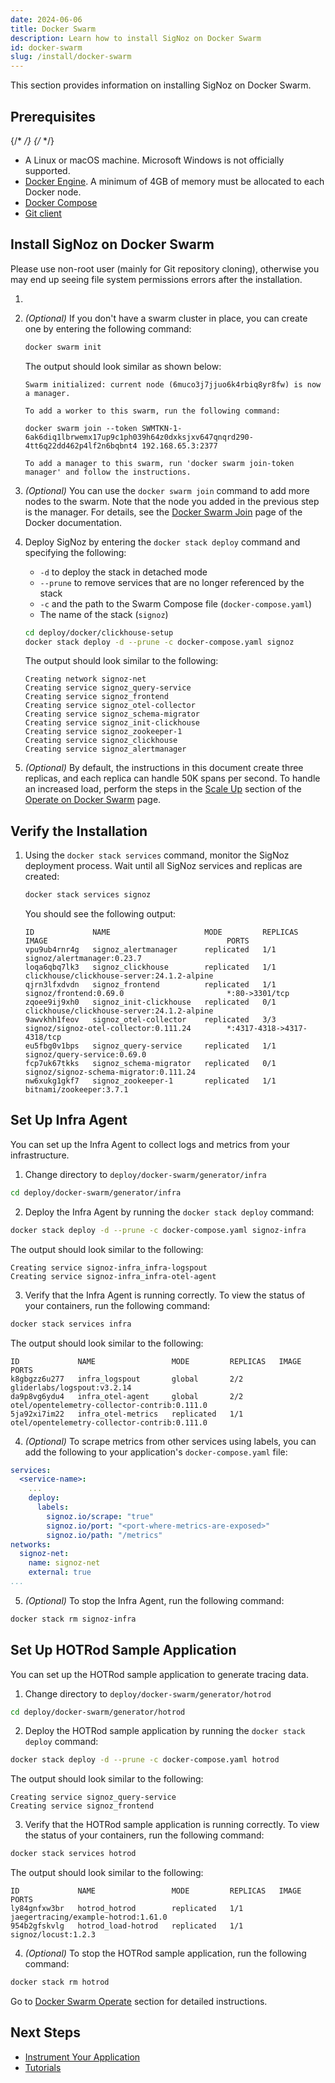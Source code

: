 ```yaml
---
date: 2024-06-06
title: Docker Swarm
description: Learn how to install SigNoz on Docker Swarm
id: docker-swarm
slug: /install/docker-swarm
---
```



<SigNozCloud />

This section provides information on installing SigNoz on Docker Swarm.

## Prerequisites

{/* <!-- Double-check if this list is comprehensive about memory, disk space, etc. --> */}
{/* <!-- This section should focus on SigNoz, hence we could assume that Docker Swarm is already installed, similar to the Docker Standalone or Kubernetes sections. Not sure why we show to initialize a swarm or add more nodes here.  --> */}

- A Linux or macOS machine. Microsoft Windows is not officially supported.
- [Docker Engine](https://docs.docker.com/get-docker/). A minimum of 4GB of memory
must be allocated to each Docker node.
- [Docker Compose](https://docs.docker.com/compose/install/)
- [Git client](https://desktop.github.com/)

## Install SigNoz on Docker Swarm

<Admonition type="info">
Please use non-root user (mainly for Git repository cloning), otherwise you may end up seeing file system permissions errors after the installation.
</Admonition>
    
1. <CloneRepo />

2. _(Optional)_ If you don't have a swarm cluster in place, you can create one by entering the following command:
    ```bash
    docker swarm init
    ```

    The output should look similar as shown below:
    ```output
    Swarm initialized: current node (6muco3j7jjuo6k4rbiq8yr8fw) is now a manager.

    To add a worker to this swarm, run the following command:

    docker swarm join --token SWMTKN-1-6ak6diq1lbrwemx17up9c1ph039h64z0dxksjxv647qnqrd290-4tt6q22dd462p4lf2n6bqbnt4 192.168.65.3:2377

    To add a manager to this swarm, run 'docker swarm join-token manager' and follow the instructions.
    ```

3. _(Optional)_ You can use the `docker swarm join` command to add more nodes to the swarm.
    Note that the node you added in the previous step is the manager. For details, see the
    [Docker Swarm Join](https://docs.docker.com/engine/reference/commandline/swarm_join/)
    page of the Docker documentation.

4. Deploy SigNoz by entering the `docker stack deploy` command and specifying the following:
    - `-d` to deploy the stack in detached mode
    - `--prune` to remove services that are no longer referenced by the stack
    - `-c` and the path to the Swarm Compose file (`docker-compose.yaml`)
    - The name of the stack (`signoz`)

    ```bash
    cd deploy/docker/clickhouse-setup
    docker stack deploy -d --prune -c docker-compose.yaml signoz
    ```

    The output should look similar to the following:

    ```output
    Creating network signoz-net
    Creating service signoz_query-service
    Creating service signoz_frontend
    Creating service signoz_otel-collector
    Creating service signoz_schema-migrator
    Creating service signoz_init-clickhouse
    Creating service signoz_zookeeper-1
    Creating service signoz_clickhouse
    Creating service signoz_alertmanager
    ```

5. _(Optional)_ By default, the instructions in this document create three replicas,
    and each replica can handle 50K spans per second. To handle an increased load,
    perform the steps in the [Scale Up](/docs/operate/docker-swarm/#scale-up) section
    of the [Operate on Docker Swarm](/docs/operate/docker-swarm/) page.

## Verify the Installation

1. Using the `docker stack services` command, monitor the SigNoz deployment process.
    Wait until all SigNoz services and replicas are created:

    ```bash
    docker stack services signoz
    ```

    You should see the following output:

    ```output
    ID             NAME                     MODE         REPLICAS   IMAGE                                        PORTS
    vpu9ub4rnr4g   signoz_alertmanager      replicated   1/1        signoz/alertmanager:0.23.7                   
    loqa6qbq7lk3   signoz_clickhouse        replicated   1/1        clickhouse/clickhouse-server:24.1.2-alpine   
    qjrn3lfxdvdn   signoz_frontend          replicated   1/1        signoz/frontend:0.69.0                       *:80->3301/tcp
    zqoee9ij9xh0   signoz_init-clickhouse   replicated   0/1        clickhouse/clickhouse-server:24.1.2-alpine   
    9awvkhh1feov   signoz_otel-collector    replicated   3/3        signoz/signoz-otel-collector:0.111.24        *:4317-4318->4317-4318/tcp
    eu5fbg0v1bps   signoz_query-service     replicated   1/1        signoz/query-service:0.69.0                  
    fcp7uk67tkks   signoz_schema-migrator   replicated   0/1        signoz/signoz-schema-migrator:0.111.24       
    nw6xukg1gkf7   signoz_zookeeper-1       replicated   1/1        bitnami/zookeeper:3.7.1                      

    ```

## Set Up Infra Agent

You can set up the Infra Agent to collect logs and metrics from your infrastructure.

1. Change directory to `deploy/docker-swarm/generator/infra`

  ```bash
  cd deploy/docker-swarm/generator/infra
  ```

2. Deploy the Infra Agent by running the `docker stack deploy` command:

  ```bash
  docker stack deploy -d --prune -c docker-compose.yaml signoz-infra
  ```

  The output should look similar to the following:

  ```output
  Creating service signoz-infra_infra-logspout
  Creating service signoz-infra_infra-otel-agent
  ```

3. Verify that the Infra Agent is running correctly. To view the status of your containers, run the following command:

  ```bash
  docker stack services infra
  ```

  The output should look similar to the following:

  ```output
  ID             NAME                 MODE         REPLICAS   IMAGE                                          PORTS
  k8gbgzz6u277   infra_logspout       global       2/2        gliderlabs/logspout:v3.2.14                    
  da9p8vg6ydu4   infra_otel-agent     global       2/2        otel/opentelemetry-collector-contrib:0.111.0   
  5ja92xi7im22   infra_otel-metrics   replicated   1/1        otel/opentelemetry-collector-contrib:0.111.0   
  ```

4. _(Optional)_ To scrape metrics from other services using labels, you can add the following to your application's `docker-compose.yaml` file:

  ```yaml
  services:
    <service-name>:
      ...
      deploy:
        labels:
          signoz.io/scrape: "true"
          signoz.io/port: "<port-where-metrics-are-exposed>"
          signoz.io/path: "/metrics"
  networks:
    signoz-net:
      name: signoz-net
      external: true
  ...
  ```

5. _(Optional)_ To stop the Infra Agent, run the following command:

  ```bash
  docker stack rm signoz-infra
  ```

## Set Up HOTRod Sample Application

You can set up the HOTRod sample application to generate tracing data.

1. Change directory to `deploy/docker-swarm/generator/hotrod`

  ```bash
  cd deploy/docker-swarm/generator/hotrod
  ```

2. Deploy the HOTRod sample application by running the `docker stack deploy` command:

  ```bash
  docker stack deploy -d --prune -c docker-compose.yaml hotrod
  ```

  The output should look similar to the following:

  ```output
  Creating service signoz_query-service
  Creating service signoz_frontend
  ```

3. Verify that the HOTRod sample application is running correctly. To view the status of your containers, run the following command:

  ```bash
  docker stack services hotrod
  ```

  The output should look similar to the following:

  ```output
  ID             NAME                 MODE         REPLICAS   IMAGE                                 PORTS
  ly84gnfxw3br   hotrod_hotrod        replicated   1/1        jaegertracing/example-hotrod:1.61.0   
  954b2gfskvlg   hotrod_load-hotrod   replicated   1/1        signoz/locust:1.2.3                   
  ```

4. _(Optional)_ To stop the HOTRod sample application, run the following command:

  ```bash
  docker stack rm hotrod
  ```

Go to [Docker Swarm Operate](/docs/operate/docker-swarm) section for detailed instructions.

<RetentionInfo />

## Next Steps

- [Instrument Your Application](/docs/instrumentation/overview)
- [Tutorials](/docs/tutorials/)

